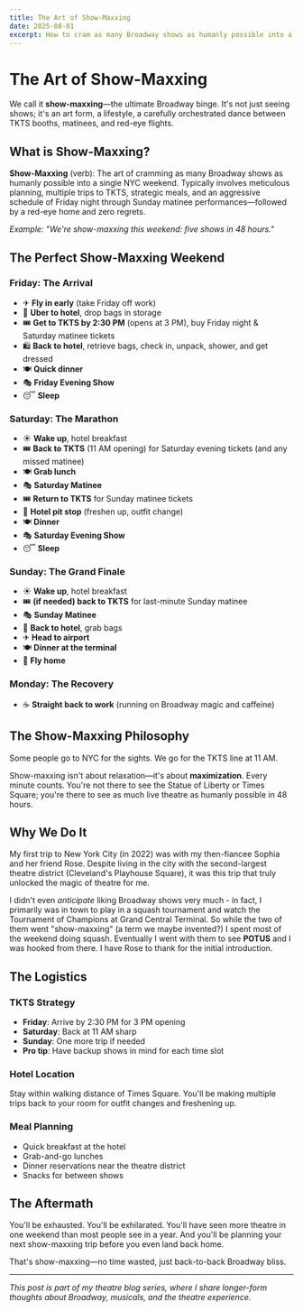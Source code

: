 ```yaml
---
title: The Art of Show-Maxxing
date: 2025-08-01
excerpt: How to cram as many Broadway shows as humanly possible into a single NYC weekend.
---
```


# The Art of Show-Maxxing

We call it **show-maxxing**—the ultimate Broadway binge. It's not just seeing shows; it's an art form, a lifestyle, a carefully orchestrated dance between TKTS booths, matinees, and red-eye flights.

## What is Show-Maxxing?

**Show-Maxxing** (verb): The art of cramming as many Broadway shows as humanly possible into a single NYC weekend. Typically involves meticulous planning, multiple trips to TKTS, strategic meals, and an aggressive schedule of Friday night through Sunday matinee performances—followed by a red-eye home and zero regrets.

_Example: "We're show-maxxing this weekend: five shows in 48 hours."_

## The Perfect Show-Maxxing Weekend

### Friday: The Arrival

- ✈ **Fly in early** (take Friday off work)
- 🏨 **Uber to hotel**, drop bags in storage
- 🎟 **Get to TKTS by 2:30 PM** (opens at 3 PM), buy Friday night & Saturday matinee tickets
- 🛍 **Back to hotel**, retrieve bags, check in, unpack, shower, and get dressed
- 🍽 **Quick dinner**
- 🎭 **Friday Evening Show**
- 😴 **Sleep**

### Saturday: The Marathon

- ☀ **Wake up**, hotel breakfast
- 🎟 **Back to TKTS** (11 AM opening) for Saturday evening tickets (and any missed matinee)
- 🍽 **Grab lunch**
- 🎭 **Saturday Matinee**
- 🎟 **Return to TKTS** for Sunday matinee tickets
- 🏨 **Hotel pit stop** (freshen up, outfit change)
- 🍽 **Dinner**
- 🎭 **Saturday Evening Show**
- 😴 **Sleep**

### Sunday: The Grand Finale

- ☀ **Wake up**, hotel breakfast
- 🎟 **(if needed) back to TKTS** for last-minute Sunday matinee
- 🎭 **Sunday Matinee**
- 🧳 **Back to hotel**, grab bags
- ✈ **Head to airport**
- 🍽 **Dinner at the terminal**
- 🛬 **Fly home**

### Monday: The Recovery

- ☕ **Straight back to work** (running on Broadway magic and caffeine)

## The Show-Maxxing Philosophy

Some people go to NYC for the sights. We go for the TKTS line at 11 AM.

Show-maxxing isn't about relaxation—it's about **maximization**. Every minute counts. You're not there to see the Statue of Liberty or Times Square; you're there to see as much live theatre as humanly possible in 48 hours.

## Why We Do It

My first trip to New York City (in 2022) was with my then-fiancee Sophia and her friend Rose. Despite living in the city with the second-largest theatre district (Cleveland's Playhouse Square), it was this trip that truly unlocked the magic of theatre for me.

I didn't even _anticipate_ liking Broadway shows very much - in fact, I primarily was in town to play in a squash tournament and watch the Tournament of Champions at Grand Central Terminal. So while the two of them went "show-maxxing" (a term we maybe invented?) I spent most of the weekend doing squash. Eventually I went with them to see **POTUS** and I was hooked from there. I have Rose to thank for the initial introduction.

## The Logistics

### TKTS Strategy

- **Friday**: Arrive by 2:30 PM for 3 PM opening
- **Saturday**: Back at 11 AM sharp
- **Sunday**: One more trip if needed
- **Pro tip**: Have backup shows in mind for each time slot

### Hotel Location

Stay within walking distance of Times Square. You'll be making multiple trips back to your room for outfit changes and freshening up.

### Meal Planning

- Quick breakfast at the hotel
- Grab-and-go lunches
- Dinner reservations near the theatre district
- Snacks for between shows

## The Aftermath

You'll be exhausted. You'll be exhilarated. You'll have seen more theatre in one weekend than most people see in a year. And you'll be planning your next show-maxxing trip before you even land back home.

That's show-maxxing—no time wasted, just back-to-back Broadway bliss.

---

_This post is part of my theatre blog series, where I share longer-form thoughts about Broadway, musicals, and the theatre experience._
